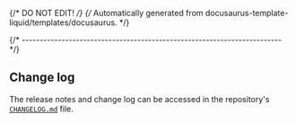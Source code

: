 {/* DO NOT EDIT! */}
{/* Automatically generated from docusaurus-template-liquid/templates/docusaurus. */}

{/* ------------------------------------------------------------------------ */}

## Change log

The release notes and change log can be accessed in the repository's
[`CHANGELOG.md`](https://github.com/xpack/doxygen2docusaurus-cli-ts/blob/master/CHANGELOG.md)
file.
